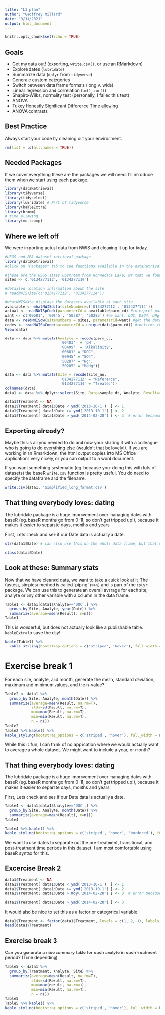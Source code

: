 ```yaml
---
title: "L3 plan"
author: "Geoffrey Millard"
date: "9/13/2021"
output: html_document
---
```


```r
knitr::opts_chunk$set(echo = TRUE)
```

## Goals
  - Get my data out! (exporting, `write.csv()`, or use an RMarkdown)
  - Explore dates (`lubridate`)
  - Summarize data (`dplyr` from `tidyverse`)
  - Generate custom categories
  - Switch between data frame formats (long v. wide)
  - Linear regression and correlation (`lm()`, `cor()`)
  - Shapiro-Wilks, normality test (personally, I failed this test)
  - ANOVA
  - Tukey Honestly Significant Difference
  Time allowing
  - ANOVA contrasts

## Best Practice

Always start your code by cleaning out your environment.

```r
rm(list = ls(all.names = TRUE))
```



## Needed Packages

If we cover everything these are the packages we will need.  I'll introduce them when we start using each package.

```r
library(dataRetrieval)
library(tidyverse)
library(tidyselect)
library(lubridate) # Part of tidyverse
library(kableExtra)
library(broom)
# time allowing
library(multcomp)
```

## Where we left off

We were importing actual data from NWIS and cleaning it up for today.

```r
#USGS and EPA dataset retrieval package
library(dataRetrieval) 
#click on "Packages" tab to see functions available in the dataRetrival package

#these are the USGS sites upstream from Honnedaga Lake, NY that we found in the browser
sites <- c('0134277112', '0134277114')

#detailed location information about the site
# readNWISsite(c('0134277112', '0134277114'))

#whatNWISdata displays the datasets available at each site
available <- whatNWISdata(siteNumber=c('0134277112', '0134277114'))
actual <- readNWISpCode(parameterCd = available$parm_cd) #interpret parameter codes
want <- c('00681', '00945', '50287', '50285') #we want: DOC, DSO4, DHg and DMeHg
data <- readNWISqw(siteNumbers = sites, parameterCd=want) #get the data
codes <- readNWISpCode(parameterCd = unique(data$parm_cd)) #confirms that we got what we wanted, shows UNITS!
View(data)
```


```r
data <- data %>% mutate(Analyte = recode(parm_cd, 
                         '00403'  = 'pH',
                         '00409'  = 'Alkalinity',
                         '00681' = "DOC", 
                         '00945' = "SO4", 
                         '50287' = "Hg", 
                         '50285' = "MeHg"))

data <- data %>% mutate(Site = recode(site_no, 
                         '0134277112' = "Reference", 
                         '0134277114' = "Treated"))
colnames(data)
data1 <- data %>% dplyr::select(Site, Date=sample_dt, Analyte, Result=result_va)

data1$Treatment <- NA
data1$Treatment[ data1$Date < ymd('2013-10-1')  ] <- 1
data1$Treatment[ data1$Date >= ymd('2013-10-1') ] <- 2
data1$Treatment[ data1$Date > ymd('2014-02-28') ] <- 3  # error because I am using the wrong lubridate function
```


## Exporting already?

Maybe this is all you needed to do and now your sharing it with a colleague who is going to do everything else (wouldn't that be lovely!).  If you are working in an Rmarkdown, the html output copies into MS Office applications very nicely, or you can output to a word document.  

If you want something systematic (eg. because your doing this with lots of datasets) the baseR `write.csv` function is pretty useful.  You do need to specify the dataframe and the filename.

```r
write.csv(data1, 'Simplified_long_format.csv')
```


## That thing everybody loves: dating

The lubridate package is a huge improvement over managing dates with baseR (eg. baseR months go from 0-11, so don't get tripped up!), because it makes it easier to separate days, months and years.  

First, Lets check and see if our Date data is actually a date.

```r
str(data1$Date) # can also use this on the whole data frame, but that can be hard to follow

class(data1$Date)
```
## Look at these: Summary stats

Now that we have cleaned data, we want to take a quick look at it.  The fastest, simplest method is called 'piping' (`%>%`) and is part of the `dplyr` package.  We can use this to generate an overall average for each site, analyte or any other variable with a column in the data frame.

```r
Table1 <- data1[data1$Analyte=='DOC',] %>%
  group_by(Site, Analyte, year(Date)) %>% 
  summarize(average=mean(Result), n=n())
Table1
```

This is wonderful, but does not actually look like a publishable table.  `kableExtra` to save the day!

```r
kable(Table1) %>% 
  kable_styling(bootstrap_options = c('striped', 'hover'), full_width = F)
```


# Exercise break 1

For each site, analyte, and month, generate the mean, standard deviation, maximum and minimum values, and the n-value?


```r
Table2 <- data1 %>% 
  group_by(Site, Analyte, month(Date)) %>% 
  summarize(average=mean(Result, na.rm=T), 
            stdv=sd(Result, na.rm=T),
            max=max(Result, na.rm=T), 
            min=min(Result, na.rm=T), 
            n = n())
Table2
Table2 %>% kable() %>% 
kable_styling(bootstrap_options = c('striped', 'hover'), full_width = F)
```

While this is fun, I can think of no application where we would actually want to average a whole dataset.  We might want to include a year, or month?

## That thing everybody loves: dating

The lubridate package is a huge improvement over managing dates with baseR (eg. baseR months go from 0-11, so don't get tripped up!), because it makes it easier to separate days, months and years.  

First, Lets check and see if our Date data is actually a date.



```r


Table4 <- data1[data1$Analyte=='DOC',] %>%
  group_by(Site, Analyte, month(Date)) %>% 
  summarize(average=mean(Result), n=n())
Table4
```


```r
Table4 %>% kable() %>% 
kable_styling(bootstrap_options = c('striped', 'hover', 'bordered'), full_width = F)
```

We want to use dates to separate out the pre-treatment, transitional, and post-treatment time periods in this dataset.  I am most comfortable using baseR syntax for this.

## Excercise Break 2

```r
data1$Treatment <- NA
data1$Treatment[ data1$Date < ymd('2013-10-1')  ] <- 1
data1$Treatment[ data1$Date >= ymd('2013-10-1') ] <- 2
data1$Treatment[ data1$Date > mdy('2014-02-28') ] <- 3  # error because I am using the wrong lubridate function
```

```r
data1$Treatment[ data1$Date > ymd('2014-02-28') ] <- 3
```


It would also be nice to set this as a factor or categorical variable.

```r
data1$Treatment <- factor(data1$Treatment, levels = c(1, 2, 3), labels = c('Pre-Treatment', 'Transitional', 'Post-Treatment'), ordered = T)
head(data1$Treatment)
```


## Exercise break 3

Can you generate a nice summary table for each analyte in each treatment period? (Time depending)

```r
Table5 <- data1 %>% 
  group_by(Treatment, Analyte, Site) %>% 
  summarize(average=mean(Result, na.rm=T), 
            stdv=sd(Result, na.rm=T),
            max=max(Result, na.rm=T), 
            min=min(Result, na.rm=T), 
            n = n())
Table5
Table5 %>% kable() %>% 
kable_styling(bootstrap_options = c('striped', 'hover'), full_width = F)
```

